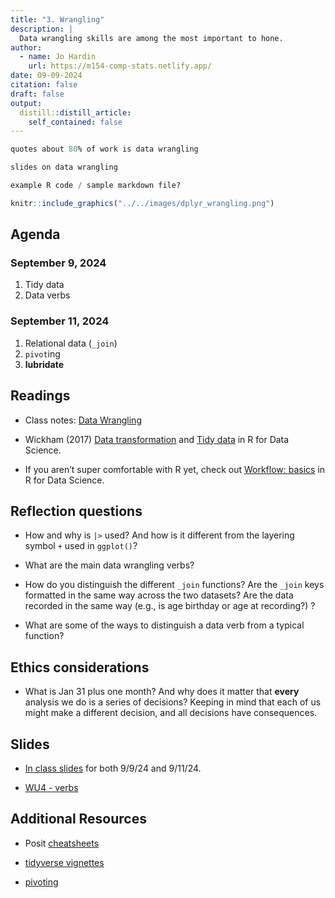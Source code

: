 ```yaml
---
title: "3. Wrangling"
description: |
  Data wrangling skills are among the most important to hone.  
author:
  - name: Jo Hardin
    url: https://m154-comp-stats.netlify.app/
date: 09-09-2024
citation: false
draft: false
output:
  distill::distill_article:
    self_contained: false
---
```


```r
quotes about 80% of work is data wrangling

slides on data wrangling

example R code / sample markdown file?
```


```r
knitr::include_graphics("../../images/dplyr_wrangling.png")
```


## Agenda <i class="fas fa-calendar-alt" target="_blank"></i>

### September 9, 2024

1. Tidy data
2. Data verbs



### September 11, 2024

1. Relational data (`_join`)
2. `pivot`ing
<!--3. `map`ping-->
3. **lubridate**

## Readings <i class="fas fa-book-open"></i> 

* Class notes: <a href = "https://st47s.com/Math154/Notes/03-wrangling.html" target= "_blank">Data Wrangling</a>

* Wickham (2017) <a href = "https://r4ds.had.co.nz/transform.html" target = "_blank">Data transformation</a> and <a href = "https://r4ds.had.co.nz/tidy-data.html" target = "_blank">Tidy data</a> in R for Data Science.

* If you aren't super comfortable with R yet, check out <a href = "https://r4ds.had.co.nz/workflow-basics.html" target = "_blank">Workflow: basics</a> in R for Data Science.

## Reflection questions <i class="fas fa-lightbulb"></i>

* How and why is `|>` used?  And how is it different from the layering symbol `+` used in `ggplot()`?

* What are the main data wrangling verbs?

* How do you distinguish the different `_join` functions?  Are the `_join` keys formatted in the same way across the two datasets?  Are the data recorded in the same way (e.g., is age birthday or age at recording?) ?

* What are some of the ways to distinguish a data verb from a typical function?



## Ethics considerations <i class="fas fa-balance-scale"></i> 

* What is Jan 31 plus one month?  And why does it matter that **every** analysis we do is a series of decisions?  Keeping in mind that each of us might make a different decision, and all decisions have consequences.


## Slides <i class="fas fa-desktop"></i> 


* <a href = "https://m154-comp-stats.netlify.app/slides/2024-09-09-wrangling" target = "_blank">In class slides</a> for both 9/9/24 and 9/11/24.

* <a href = "https://m154-comp-stats.netlify.app/slides/ws4_m154_f24_verbs.pdf" target = "_blank">WU4 - verbs</a>


## Additional Resources <i class="fas fa-laptop"></i> 


* Posit <a href = "https://rstudio.github.io/cheatsheets/html/data-transformation.html" target = "_blank">cheatsheets</a>

* <a href = "https://www.tidyverse.org/blog/2019/09/tidyr-1-0-0/" target = "_blank">tidyverse vignettes</a>

* <a href = "https://tidyr.tidyverse.org/articles/pivot.html" target = "_blank">pivoting</a>



